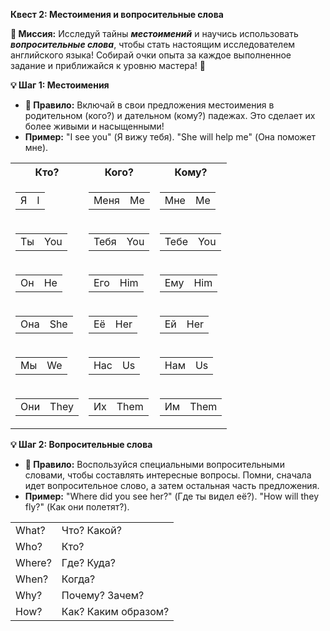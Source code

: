 
**Квест 2: Местоимения и вопросительные слова**

**🎯 Миссия:**
Исследуй тайны ***местоимений*** и научись использовать ***вопросительные слова***, чтобы стать настоящим исследователем английского языка! Собирай очки опыта за каждое выполненное задание и приближайся к уровню мастера! 🚀

**💡 Шаг 1: Местоимения**
- **🧩 Правило:** Включай в свои предложения местоимения в родительном <Highlight>(кого?)</Highlight> и дательном <Highlight>(кому?)</Highlight> падежах. Это сделает их более живыми и насыщенными!
- **Пример:** <Highlight>"I see you"</Highlight> <Highlight>(Я вижу тебя).</Highlight> <Highlight>"She will help me"</Highlight> <Highlight>(Она поможет мне).</Highlight>

<table className="main">
  <tbody>
  <tr>
    <th>Кто?</th>
    <th>Кого?</th>
    <th>Кому?</th>
  </tr>
  <tr>
    <td>
      <table>
        <tbody>
        <tr>
          <td className="rus">Я</td>
          <td>I</td>
        </tr>
        </tbody>
      </table>
    </td>
    <td>
      <table>
        <tbody>
        <tr>
          <td className="rus">Меня</td>
          <td>Me</td>
        </tr>
        </tbody>
      </table>
    </td>
    <td>
      <table>
        <tbody>
        <tr>
          <td className="rus">Мне</td>
          <td>Me</td>
        </tr>
        </tbody>
      </table>
    </td>
  </tr>
  <tr>
    <td>
      <table>
        <tbody>
        <tr>
          <td className="rus">Ты</td>
          <td>You</td>
        </tr>
        </tbody>
      </table>
    </td>
    <td>
      <table>
        <tbody>
        <tr>
          <td className="rus">Тебя</td>
          <td>You</td>
        </tr>
        </tbody>
      </table>
    </td>
    <td>
      <table>
        <tbody>
        <tr>
          <td className="rus">Тебе</td>
          <td>You</td>
        </tr>
        </tbody>
      </table>
    </td>
  </tr>
  <tr>
    <td>
      <table>
        <tbody>
        <tr>
          <td className="rus">Он</td>
          <td>He</td>
        </tr>
        </tbody>
      </table>
    </td>
    <td>
      <table>
        <tbody>
        <tr>
          <td className="rus">Его</td>
          <td>Him</td>
        </tr>
        </tbody>
      </table>
    </td>
    <td>
      <table>
        <tbody>
        <tr>
          <td className="rus">Ему</td>
          <td>Him</td>
        </tr>
        </tbody>
      </table>
    </td>
  </tr>
  <tr>
    <td>
      <table>
        <tbody>
        <tr>
          <td className="rus">Она</td>
          <td>She</td>
        </tr>
        </tbody>
      </table>
    </td>
    <td>
      <table>
        <tbody>
        <tr>
          <td className="rus">Её</td>
          <td>Her</td>
        </tr>
        </tbody>
      </table>
    </td>
    <td>
      <table>
        <tbody>
        <tr>
          <td className="rus">Ей</td>
          <td>Her</td>
        </tr>
        </tbody>
      </table>
    </td>
  </tr>
  <tr>
    <td>
      <table>
        <tbody>
        <tr>
          <td className="rus">Мы</td>
          <td>We</td>
        </tr>
        </tbody>
      </table>
    </td>
    <td>
      <table>
        <tbody>
        <tr>
          <td className="rus">Нас</td>
          <td>Us</td>
        </tr>
        </tbody>
      </table>
    </td>
    <td>
      <table>
        <tbody>
        <tr>
          <td className="rus">Нам</td>
          <td>Us</td>
        </tr>
        </tbody>
      </table>
    </td>
  </tr>
  <tr>
    <td>
      <table>
        <tbody>
        <tr>
          <td className="rus">Они</td>
          <td>They</td>
        </tr>
        </tbody>
      </table>
    </td>
    <td>
      <table>
        <tbody>
        <tr>
          <td className="rus">Их</td>
          <td>Them</td>
        </tr>
        </tbody>
      </table>
    </td>
    <td>
      <table>
        <tbody>
        <tr>
          <td className="rus">Им</td>
          <td>Them</td>
        </tr>
        </tbody>
      </table>
    </td>
  </tr>
  </tbody>
</table>

**💡 Шаг 2: Вопросительные слова**
- **🧩 Правило:** Воспользуйся специальными вопросительными словами, чтобы составлять интересные вопросы. Помни, сначала идет вопросительное слово, а затем остальная часть предложения.
- **Пример:** <Highlight>"Where did you see her?"</Highlight> <Highlight>(Где ты видел её?).</Highlight> <Highlight>"How will they fly?"</Highlight> <Highlight>(Как они полетят?).</Highlight>

<table className="question">
  <tbody>
  <tr>
    <td>What?</td>
    <td className="rus">Что? Какой?</td>
  </tr>
  <tr>
    <td>Who?</td>
    <td className="rus">Кто?</td>
  </tr>
  <tr>
    <td>Where?</td>
    <td className="rus">Где? Куда?</td>
  </tr>
  <tr>
    <td>When?</td>
    <td className="rus">Когда?</td>
  </tr>
  <tr>
    <td>Why?</td>
    <td className="rus">Почему? Зачем?</td>
  </tr>
  <tr>
    <td>How?</td>
    <td className="rus">Как? Каким образом?</td>
  </tr>
  </tbody>
</table>